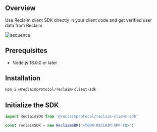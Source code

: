
## Overview

Use Reclaim client SDK directly in your client code and get verified user data from Reclaim.

![sequence](/assets/Reclaim_client_SDK_integration_group.svg)

## Prerequisites

- Node.js 18.0.0 or later

## Installation

```bash copy
npm i @reclaimprotocol/reclaim-client-sdk
```

## Initialize the SDK

```js copy
import ReclaimSDK from '@reclaimprotocol/reclaim-client-sdk' 

const reclaimSDK = new ReclaimSDK('<YOUR-RECLAIM-APP-ID>')
```